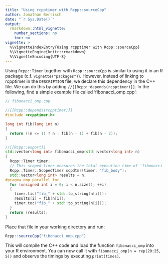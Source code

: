 ```yaml
---
title: "Using rcpptimer with Rcpp::sourceCpp"
author: Jonathan Berrisch
date: "`r Sys.Date()`"
output:
  rmarkdown::html_vignette:
    number_sections: no
    toc: no
vignette: >
  %\VignetteIndexEntry{Using rcpptimer with Rcpp::sourceCpp}
  %\VignetteEngine{knitr::rmarkdown}
  %\VignetteEncoding{UTF-8}
---
```


Using `Rcpp::Timer` together with `Rcpp::sourceCpp` is similar to using it in an R package (c.f. `vignette("packages")`). However, instead of linking to rcpptimer in the `DESCRIPTION` file, we declare this dependency in the C++ file. We can do this by adding `//[[Rcpp::depends(rcpptimer)]]`. In the following, find a simple example file called 'fibonacci_omp.cpp':

```c++
// fibonacci_omp.cpp

//[[Rcpp::depends(rcpptimer)]]
#include <rcpptimer.h>

long int fib(long int n)
{
  return ((n <= 1) ? n : fib(n - 1) + fib(n - 2));
}

//[[Rcpp::export]]
std::vector<long int> fibonacci_omp(std::vector<long int> n)
{
  Rcpp::Timer timer;
  // This scoped timer measures the total execution time of 'fibonacci'
  Rcpp::Timer::ScopedTimer scpdtmr(timer, "fib_body");
  std::vector<long int> results = n;
#pragma omp parallel for
  for (unsigned int i = 0; i < n.size(); ++i)
  {
    timer.tic("fib_" + std::to_string(n[i]));
    results[i] = fib(n[i]);
    timer.toc("fib_" + std::to_string(n[i]));
  }
  return (results);
}
```

Place that file in your working directory and run:

```r
Rcpp::sourceCpp("fibonacci_omp.cpp")
```

This will compile the C++ code and load the function `fibonacci_omp` into your R environment. You can now call it with `fibonacci_omp(n = rep(20:25, 5))` and observe the timings by executing `print(times)`.